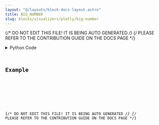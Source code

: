 ```yaml
---
layout: "@/layouts/block-docs-layout.astro"
title: BIG_NUMBER
slug: blocks/visualizers/plotly/big-number
---
```


{/* DO NOT EDIT THIS FILE! IT IS BEING AUTO GENERATED */}
{/* PLEASE REFER TO THE CONTRIBUTION GUIDE ON THE DOCS PAGE */}


<PythonDocsDisplay docstring={docstring} />
<details>
<summary>Python Code</summary>



<Code code={pythonCode} lang="py" wrap theme="dracula" />

[Find this Flojoy Block on GitHub](https://github.com/flojoy-ai/blocks/blob/main/blocks/VISUALIZERS/PLOTLY/BIG_NUMBER/BIG_NUMBER.py)

</details>

## Example


<GetHelpWidget />


<AppDisplay app={app} blockName="BIG_NUMBER" client:visible />


<Example />

{/* DO NOT EDIT THIS FILE! IT IS BEING AUTO GENERATED */}
{/* PLEASE REFER TO THE CONTRIBUTION GUIDE ON THE DOCS PAGE */}
